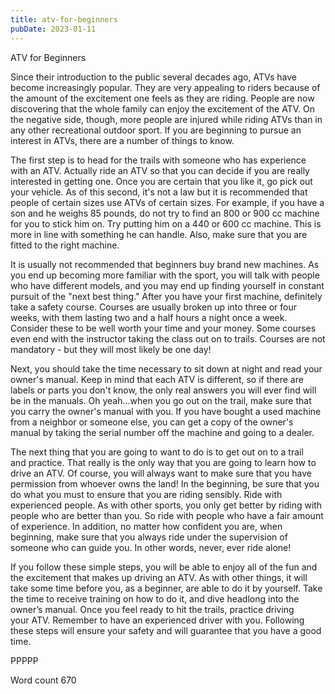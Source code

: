 ```yaml
---
title: atv-for-beginners
pubDate: 2023-01-11
---
```


ATV for Beginners 

Since their introduction to the public several decades ago, ATVs have become increasingly popular. They are very appealing to riders because of the amount of the excitement one feels as they are riding. People are now discovering that the whole family can enjoy the excitement of the ATV. On the negative side, though, more people are injured while riding ATVs than in any other recreational outdoor sport. If you are beginning to pursue an interest in ATVs, there are a number of things to know. 

The first step is to head for the trails with someone who has experience with an ATV. Actually ride an ATV so that you can decide if you are really interested in getting one. Once you are certain that you like it, go pick out your vehicle. As of this second, it's not a law but it is recommended that people of certain sizes use ATVs of certain sizes. For example, if you have a son and he weighs 85 pounds, do not try to find an 800 or 900 cc machine for you to stick him on. Try putting him on a 440 or 600 cc machine. This is more in line with something he can handle. Also, make sure that you are fitted to the right machine.  

It is usually not recommended that beginners buy brand new machines. As you end up becoming more familiar with the sport, you will talk with people who have different models, and you may end up finding yourself in constant pursuit of the "next best thing." After you have your first machine, definitely take a safety course. Courses are usually broken up into three or four weeks, with them lasting two and a half hours a night once a week. Consider these to be well worth your time and your money. Some courses even end with the instructor taking the class out on to trails. Courses are not mandatory - but they will most likely be one day! 

Next, you should take the time necessary to sit down at night and read your owner's manual. Keep in mind that each ATV is different, so if there are labels or parts you don't know, the only real answers you will ever find will be in the manuals. Oh yeah...when you go out on the trail, make sure that you carry the owner's manual with you. If you have bought a used machine from a neighbor or someone else, you can get a copy of the owner's manual by taking the serial number off the machine and going to a dealer.  

The next thing that you are going to want to do is to get out on to a trail and practice. That really is the only way that you are going to learn how to drive an ATV. Of course, you will always want to make sure that you have permission from whoever owns the land! In the beginning, be sure that you do what you must to ensure that you are riding sensibly. Ride with experienced people. As with other sports, you only get better by riding with people who are better than you. So ride with people who have a fair amount of experience. In addition, no matter how confident you are, when beginning, make sure that you always ride under the supervision of someone who can guide you. In other words, never, ever ride alone! 

If you follow these simple steps, you will be able to enjoy all of the fun and the excitement that makes up driving an ATV. As with other things, it will take some time before you, as a beginner, are able to do it by yourself. Take the time to receive training on how to do it, and dive headlong into the owner’s manual. Once you feel ready to hit the trails, practice driving your ATV. Remember to have an experienced driver with you. Following these steps will ensure your safety and will guarantee that you have a good time.   

PPPPP

Word count 670